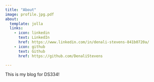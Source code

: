 ```yaml
---
title: "About"
image: profile.jpg.pdf
about:
  template: jolla
  links:
    - icon: linkedin
      text: LinkedIn
      href: https://www.linkedin.com/in/denali-stevens-841b0720a/
    - icon: github
      text: Github
      href: https://github.com/DenaliStevens

---
```


This is my blog for DS334!
